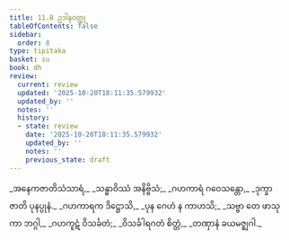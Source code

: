 ```yaml
---
title: 11.8 ဥဒါနဝတ္ထု
tableOfContents: false
sidebar:
  order: 8
type: tipitaka
basket: su
book: dh
review:
  current: review
  updated: '2025-10-20T18:11:35.579932'
  updated_by: ''
  notes: ''
  history:
  - state: review
    date: '2025-10-20T18:11:35.579932'
    updated_by: ''
    notes: ''
    previous_state: draft
---
```



<DynamicBreadcrumb />


<ReviewStatus review={frontmatter.review} showDetails={true} />

<HypothesisAnnotation frontmatter={frontmatter} />

<Division number="153" book="dh" e="ch" v="18" p="36">

<Paragraph number="164" type="verses" book="dh">
_အနေကဇာတိသံသာရံ,_  
_သန္ဓာဝိဿံ အနိဗ္ဗိသံ;_  
_ဂဟကာရံ ဂဝေသန္တော,_  
_ဒုက္ခာ ဇာတိ ပုနပ္ပုနံ._  

</Paragraph>

</Division>
<Division number="154" book="dh" e="ch" v="18" p="36">

<Paragraph number="165" type="verses" book="dh">
_ဂဟကာရက ဒိဋ္ဌောသိ,_  
_ပုန ဂေဟံ န ကာဟသိ;_  
_သဗ္ဗာ တေ ဖာသုကာ ဘဂ္ဂါ,_  
_ဂဟကူဋံ ဝိသင်္ခတံ;_  
_ဝိသင်္ခါရဂတံ စိတ္တံ,_  
_တဏှာနံ ခယမဇ္ဈဂါ._
</Paragraph>
</Division>
